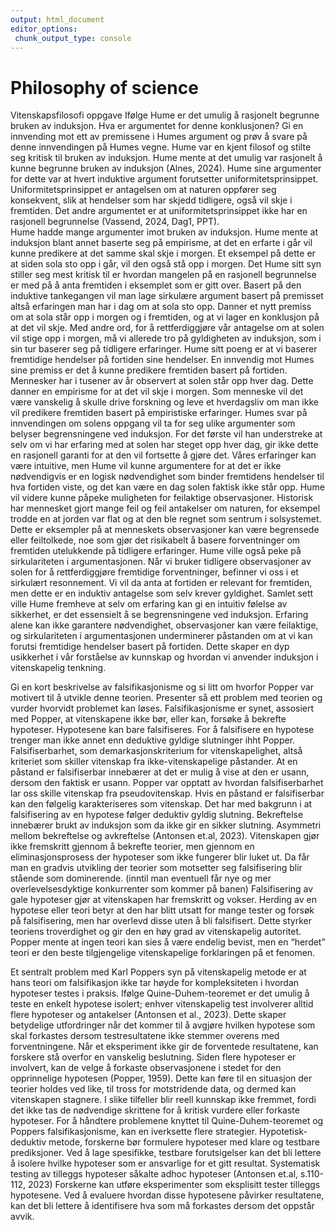 ```yaml
---
output: html_document
editor_options: 
 chunk_output_type: console
---
```




# Philosophy of science

Vitenskapsfilosofi oppgave
Ifølge Hume er det umulig å rasjonelt begrunne bruken av induksjon. Hva er argumentet for denne konklusjonen? Gi en innvending mot ett av premissene i Humes argument og prøv å svare på denne innvendingen på Humes vegne.
Hume var en kjent filosof og stilte seg kritisk til bruken av induksjon. Hume mente at det umulig var rasjonelt å kunne begrunne bruken av induksjon (Alnes, 2024). Hume sine argumenter for dette var at hvert induktive argument forutsetter uniformitetsprinsippet. Uniformitetsprinsippet er antagelsen om at naturen oppfører seg konsekvent, slik at hendelser som har skjedd tidligere, også vil skje i fremtiden. Det andre argumentet er at uniformitetsprinsippet ikke har en rasjonell begrunnelse (Vassend, 2024, Dag1, PPT).  
Hume hadde mange argumenter imot bruken av induksjon. Hume mente at induksjon blant annet baserte seg på empirisme, at det en erfarte i går vil kunne predikere at det samme skal skje i morgen. Et eksempel på dette er at siden sola sto opp i går, vil den også stå opp i morgen. Det Hume sitt syn stiller seg mest kritisk til er hvordan mangelen på en rasjonell begrunnelse er med på å anta fremtiden i eksemplet som er gitt over. Basert på den induktive tankegangen vil man lage sirkulære argument basert på premisset altså erfaringen man har i dag om at sola sto opp. Danner et nytt premiss om at sola står opp i morgen og i fremtiden, og at vi lager en konklusjon på at det vil skje. Med andre ord, for å rettferdiggjøre vår antagelse om at solen vil stige opp i morgen, må vi allerede tro på gyldigheten av induksjon, som i sin tur baserer seg på tidligere erfaringer. Hume sitt poeng er at vi baserer fremtidige hendelser på fortiden sine hendelser. 
En innvendig mot Humes sine premiss er det å kunne predikere fremtiden basert på fortiden. Mennesker har i tusener av år observert at solen står opp hver dag. Dette danner en empirisme for at det vil skje i morgen. Som menneske vil det være vanskelig å skulle drive forskning og leve et hverdagsliv om man ikke vil predikere fremtiden basert på empiristiske erfaringer.
Humes svar på innvendingen om solens oppgang vil ta for seg ulike argumenter som belyser begrensningene ved induksjon. For det første vil han understreke at selv om vi har erfaring med at solen har steget opp hver dag, gir ikke dette en rasjonell garanti for at den vil fortsette å gjøre det. Våres erfaringer kan være intuitive, men Hume vil kunne argumentere for at det er ikke nødvendigvis er en logisk nødvendighet som binder fremtidens hendelser til hva fortiden viste, og det kan være en dag solen faktisk ikke står opp.
Hume vil videre kunne påpeke muligheten for feilaktige observasjoner. Historisk har mennesket gjort mange feil og feil antakelser om naturen, for eksempel trodde en at jorden var flat og at den ble regnet som sentrum i solsystemet.  Dette er eksempler på at menneskets observasjoner kan være begrensede eller feiltolkede, noe som gjør det risikabelt å basere forventninger om fremtiden utelukkende på tidligere erfaringer.
Hume ville også peke på sirkulariteten i argumentasjonen. Når vi bruker tidligere observasjoner av solen for å rettferdiggjøre fremtidige forventninger, befinner vi oss i et sirkulært resonnement. Vi vil da anta at fortiden er relevant for fremtiden, men dette er en induktiv antagelse som selv krever gyldighet. 
Samlet sett ville Hume fremheve at selv om erfaring kan gi en intuitiv følelse av sikkerhet, er det essensielt å se begrensningene ved induksjon. Erfaring alene kan ikke garantere nødvendighet, observasjoner kan være feilaktige, og sirkulariteten i argumentasjonen underminerer påstanden om at vi kan forutsi fremtidige hendelser basert på fortiden. Dette skaper en dyp usikkerhet i vår forståelse av kunnskap og hvordan vi anvender induksjon i vitenskapelig tenkning.



Gi en kort beskrivelse av falsifikasjonisme og si litt om hvorfor Popper var motivert til å utvikle denne teorien. Presenter så ett problem med teorien og vurder hvorvidt problemet kan løses.
Falsifikasjonisme er synet, assosiert med Popper, at vitenskapene ikke bør, eller kan, forsøke å bekrefte hypoteser. Hypotesene kan bare falsifiseres. For å falsifisere en hypotese trenger man ikke annet enn deduktive gyldige slutninger ihht Popper.
Falsifiserbarhet, som demarkasjonskriterium for vitenskapelighet, altså kriteriet som skiller vitenskap fra ikke-vitenskapelige påstander. At en påstand er falsifiserbar innebærer at det er mulig å vise at den er usann, dersom den faktisk er usann. 
Popper var opptatt av hvordan falsifiserbarhet lar oss skille vitenskap fra pseudovitenskap. Hvis en påstand er falsifiserbar kan den følgelig karakteriseres som vitenskap. 
Det har med bakgrunn i at falsifisering av en hypotese følger deduktiv gyldig slutning. Bekreftelse innebærer brukt av induksjon som da ikke gir en sikker slutning. Asymmetri mellom bekreftelse og avkreftelse (Antonsen et.al, 2023).
Vitenskapen gjør ikke fremskritt gjennom å bekrefte teorier, men gjennom en eliminasjonsprosess der hypoteser som ikke fungerer blir luket ut. Da får man en gradvis utvikling der teorier som motsetter seg falsifisering blir stående som dominerende. (inntil man eventuell får nye og mer overlevelsesdyktige konkurrenter som kommer på banen) Falsifisering av gale hypoteser gjør at vitenskapen har fremskritt og vokser.
Herding av en hypotese eller teori betyr at den har blitt utsatt for mange tester og forsøk på falsifisering, men har overlevd disse uten å bli falsifisert. Dette styrker teoriens troverdighet og gir den en høy grad av vitenskapelig autoritet. Popper mente at ingen teori kan sies å være endelig bevist, men en "herdet" teori er den beste tilgjengelige vitenskapelige forklaringen på et fenomen.

Et sentralt problem med Karl Poppers syn på vitenskapelig metode er at hans teori om falsifikasjon ikke tar høyde for kompleksiteten i hvordan hypoteser testes i praksis. Ifølge Quine-Duhem-teoremet er det umulig å teste en enkelt hypotese isolert; enhver vitenskapelig test involverer alltid flere hypoteser og antakelser (Antonsen et al., 2023). Dette skaper betydelige utfordringer når det kommer til å avgjøre hvilken hypotese som skal forkastes dersom testresultatene ikke stemmer overens med forventningene.
Når et eksperiment ikke gir de forventede resultatene, kan forskere stå overfor en vanskelig beslutning. Siden flere hypoteser er involvert, kan de velge å forkaste observasjonene i stedet for den opprinnelige hypotesen (Popper, 1959). Dette kan føre til en situasjon der teorier holdes ved like, til tross for motstridende data, og dermed kan vitenskapen stagnere. I slike tilfeller blir reell kunnskap ikke fremmet, fordi det ikke tas de nødvendige skrittene for å kritisk vurdere eller forkaste hypoteser.
For å håndtere problemene knyttet til Quine-Duhem-teoremet og Poppers falsifikasjonisme, kan en iverksette flere strategier. Hypotetisk-deduktiv metode, forskerne bør formulere hypoteser med klare og testbare prediksjoner. Ved å lage spesifikke, testbare forutsigelser kan det bli lettere å isolere hvilke hypoteser som er ansvarlige for et gitt resultat. Systematisk testing av tilleggs hypoteser såkalte adhoc hypoteser (Antonsen et.al, s.110-112, 2023) Forskerne kan utføre eksperimenter som eksplisitt tester tilleggs hypotesene. Ved å evaluere hvordan disse hypotesene påvirker resultatene, kan det bli lettere å identifisere hva som må forkastes dersom det oppstår avvik.


